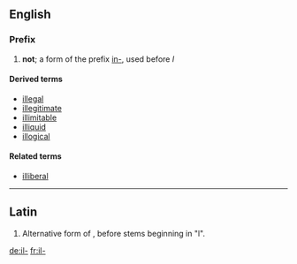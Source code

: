 {{see|il|IL|-il-|.il|îl}}
==English==

===Prefix===
{{infl|en|prefix}}

# '''not'''; a form of the prefix [[in-]], used before ''l''

====Derived terms====
*[[illegal]]
*[[illegitimate]]
*[[illimitable]]
*[[illiquid]]
*[[illogical]]

====Related terms====
<!-- These terms originated outside English, and so are NOT a product of the English prefix -->
*[[illiberal]]

----

==Latin==
{{infl|la|prefix}}

# Alternative form of {{form of|in-}}, before stems beginning in "l".

[[de:il-]]
[[fr:il-]]